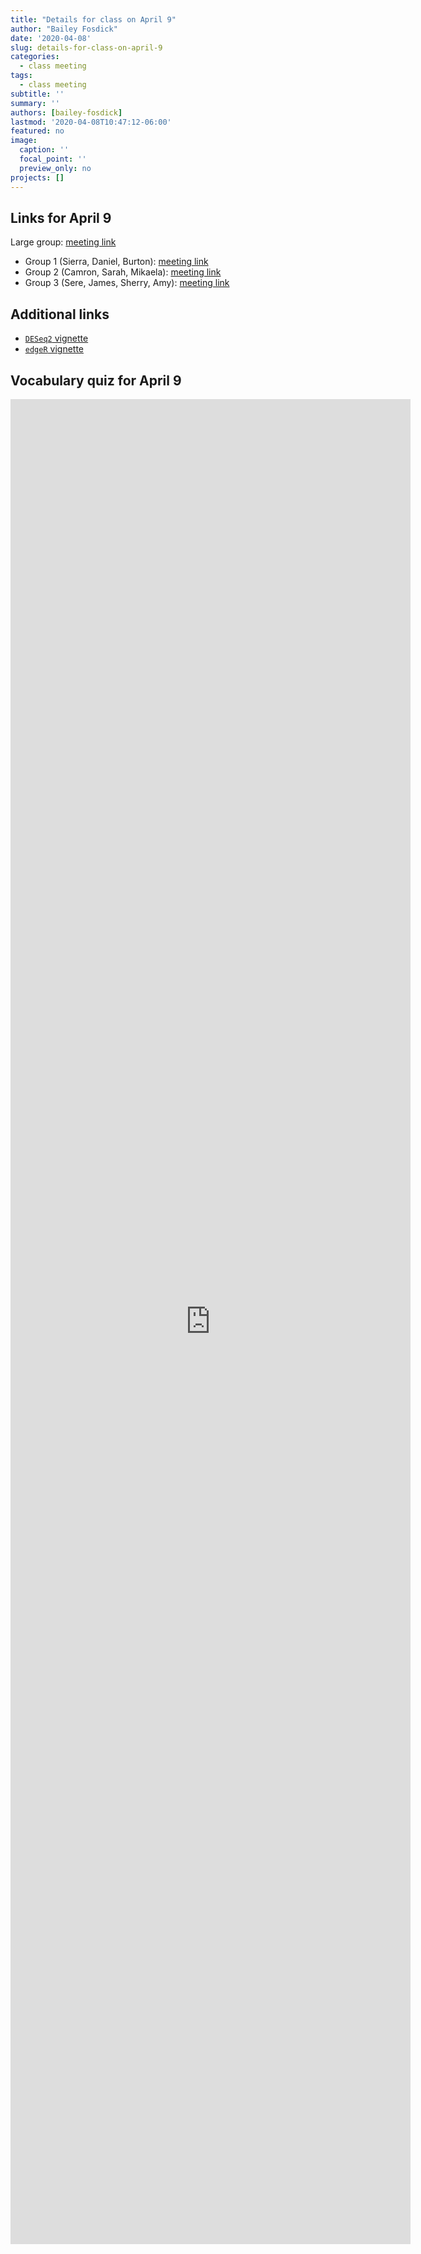 ```yaml
---
title: "Details for class on April 9"
author: "Bailey Fosdick"
date: '2020-04-08'
slug: details-for-class-on-april-9
categories:
  - class meeting
tags:
  - class meeting
subtitle: ''
summary: ''
authors: [bailey-fosdick]
lastmod: '2020-04-08T10:47:12-06:00'
featured: no
image:
  caption: ''
  focal_point: ''
  preview_only: no
projects: []
---
```


## Links for April 9

Large group: [meeting link](https://teams.microsoft.com/l/meetup-join/19%3ameeting_ZWY5MTczNDUtOTIzYS00ZGUyLTk4ODctMjdhZWI4MmE4NjMx%40thread.v2/0?context=%7b%22Tid%22%3a%22afb58802-ff7a-4bb1-ab21-367ff2ecfc8b%22%2c%22Oid%22%3a%2205ade929-16e7-49a7-96bb-775f26ed73d5%22%7d)

- Group 1 (Sierra, Daniel, Burton): [meeting link](https://teams.microsoft.com/l/meetup-join/19%3ameeting_NjA3Y2Q5MDYtYTM5OS00MzAyLWEwMzAtMzdmNWMzYzhmMTUw%40thread.v2/0?context=%7b%22Tid%22%3a%22afb58802-ff7a-4bb1-ab21-367ff2ecfc8b%22%2c%22Oid%22%3a%2205ade929-16e7-49a7-96bb-775f26ed73d5%22%7d)
- Group 2 (Camron, Sarah, Mikaela): [meeting link](https://teams.microsoft.com/l/meetup-join/19%3ameeting_M2I3YmViYjMtNWJlNC00M2E5LTg5NTItNzI0N2VlYmVkNzUz%40thread.v2/0?context=%7b%22Tid%22%3a%22afb58802-ff7a-4bb1-ab21-367ff2ecfc8b%22%2c%22Oid%22%3a%2205ade929-16e7-49a7-96bb-775f26ed73d5%22%7d)
- Group 3 (Sere, James, Sherry, Amy): [meeting link](https://teams.microsoft.com/l/meetup-join/19%3ameeting_YjE4ZGJhNjItYTViMS00MjZjLTk4NWUtMjBhY2E3OTJiOGQw%40thread.v2/0?context=%7b%22Tid%22%3a%22afb58802-ff7a-4bb1-ab21-367ff2ecfc8b%22%2c%22Oid%22%3a%2205ade929-16e7-49a7-96bb-775f26ed73d5%22%7d)

## Additional links

- [`DESeq2` vignette](https://bioconductor.org/packages/release/bioc/vignettes/DESeq/inst/doc/DESeq.pdf)
- [`edgeR` vignette](https://www.bioconductor.org/packages/release/bioc/vignettes/edgeR/inst/doc/edgeRUsersGuide.pdf)

## Vocabulary quiz for April 9

<iframe src="https://docs.google.com/forms/d/e/1FAIpQLSeBAzaWodnzNYNy3xOjn_MBIQQIOvX4NcBZlMoJptgazKfX9w/viewform?embedded=true" width="640" height="2952" frameborder="0" marginheight="0" marginwidth="0">Loading…</iframe>


